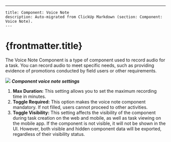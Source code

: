 ---
    title: Component: Voice Note
    description: Auto-migrated from ClickUp Markdown (section: Component: Voice Note).
    ---

# {frontmatter.title}

The Voice Note Component is a type of component used to record audio for a task. You can record audio to meet specific needs, such as providing evidence of promotions conducted by field users or other requirements.

![](https://t3837933.p.clickup-attachments.com/t3837933/e4590cef-3dd2-4780-8596-e0917a504648/image.png)
**_Component voice note settings_**

1. **Max Duration:** This setting allows you to set the maximum recording time in minutes.
2. **Toggle Required:** This option makes the voice note component mandatory. If not filled, users cannot proceed to other activities.
3. **Toggle Visibility:** This setting affects the visibility of the component during task creation on the web and mobile, as well as task viewing on the mobile app. If the component is not visible, it will not be shown in the UI. However, both visible and hidden component data will be exported, regardless of their visibility status.
